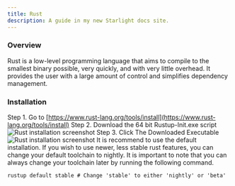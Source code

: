 ```yaml
---
title: Rust
description: A guide in my new Starlight docs site.
---
```

### Overview
Rust is a low-level programming language that aims to compile to the smallest binary possible, very quickly, and with very little overhead. It provides the user with a large amount of control and simplifies dependency management.
### Installation
Step 1. Go to [https://www.rust-lang.org/tools/install](https://www.rust-lang.org/tools/install)
Step 2. Download the 64 bit Rustup-Init.exe script
![Rust installation screenshot](/introduction/prerequisites/windows/rust.png)
Step 3. Click The Downloaded Executable
![Rust installation screenshot](/introduction/prerequisites/linux/rust/rust.png)
It is recommend to use the default installation. If you wish to use newer, less stable rust features, you can change your default toolchain to nightly. It is important to note that you can always change your toolchain later by running the following command. 
```shell
rustup default stable # Change 'stable' to either 'nightly' or 'beta'
```